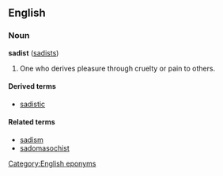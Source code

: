 ==English==
===Noun===
'''sadist''' ([[sadists]])

#One who derives pleasure through cruelty or pain to others.

====Derived terms====
*[[sadistic]]

====Related terms====
*[[sadism]]
*[[sadomasochist]]

[[Category:English eponyms]]